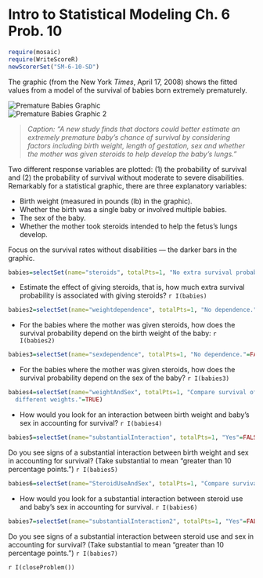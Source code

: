 Intro to Statistical Modeling Ch. 6 Prob. 10
========================================================
```r
require(mosaic)
require(WriteScoreR)
newScorerSet("SM-6-10-SD")
```

The graphic (from the New York *Times*, April 17, 2008) shows the fitted values from a model of the survival of babies born extremely prematurely.

![Premature Babies Graphic](babylarge-2.jpg)      
![Premature Babies Graphic 2](babylarge-1.jpg)

> *Caption: "A new study finds that doctors could better estimate an extremely premature baby's chance of survival by considering factors including birth weight, length of gestation, sex and whether the mother was given steroids to help develop the baby's lungs."*


Two different response variables are plotted: (1) the probability of survival 
and (2) the probability of survival without moderate to severe disabilities.
Remarkably for a statistical graphic, there are three explanatory variables:

* Birth weight (measured in pounds (lb) in the graphic).
* Whether the birth was a single baby or involved multiple babies.
* The sex of the baby.
* Whether the mother took steroids intended to help the fetus's lungs develop.  


Focus on the survival rates without disabilities --- the darker bars in
the graphic.


```r
babies=selectSet(name="steroids", totalPts=1, "No extra survival probability with steroids."=FALSE, "About 1-5 percentage points"=FALSE, "About 10 to 15 percentage points"=TRUE, "About 50 percentage points"=FALSE, "About 75 percentage points"=FALSE)
```
* Estimate the effect of giving steroids, that is, how much extra
survival probability is associated with giving steroids? `r I(babies)`

```r
babies2=selectSet(name="weightdependence", totalPts=1, "No dependence."=FALSE, "Increases by about 25 percentage points."=FALSE, "Increases by about 50 percentage points."=FALSE, "Increases by about 25 percentage points per pound."=FALSE, "Increases by about 50 percentage points per pound."=TRUE)
```
* For the babies where the mother was given steroids, how does the survival probability depend on the birth weight of the baby: `r I(babies2)`

```r
babies3=selectSet(name="sexdependence", totalPts=1, "No dependence."=FALSE, "Higher for girls by about 15 percentage points."=TRUE, "Higher for boys by about 20 percentage points."=FALSE, "Higher for girls by about 40 percentage points."=FALSE, "Higher for boys by about 40 percentage points."=FALSE)
```
* For the babies where the mother was given steroids, how does the survival probability depend on the sex of the baby? `r I(babies3)`

```r
babies4=selectSet(name="weightAndSex", totalPts=1, "Compare survival of males to females at a given weight."=FALSE, "Compare survival of males across different weights."=FALSE, "Compare survival of females across different weights."=FALSE, "Compare the difference in survival between males and females across
  different weights."=TRUE)
```
* How would you look for an interaction between birth weight and baby's sex in accounting for survival? `r I(babies4)`

```r
babies5=selectSet(name="substantialInteraction", totalPts=1, "Yes"=FALSE, "No"=TRUE)
```
Do you see signs of a substantial interaction between birth
  weight and sex in accounting for survival?  (Take substantial to
  mean "greater than 10 percentage points.") `r I(babies5)`

```r
babies6=selectSet(name="SteroidUseAndSex", totalPts=1, "Compare survival of males to females when the mother was given steroids."=FALSE, "Compare survival of males between steroid given and steroid not given."=FALSE, "Compare survival of females between steroid given and steroid not given."=FALSE, "Compare the difference in survival between males and females between steroid given and steroid not given."=TRUE)
```
* How would you look for a substantial interaction between steroid use and baby's sex in accounting for survival. `r I(babies6)`

```r
babies7=selectSet(name="substantialInteraction2", totalPts=1, "Yes"=FALSE, "No"=TRUE)
```
Do you see signs of a substantial interaction between steroid use and sex in accounting for survival?  (Take substantial to
  mean "greater than 10 percentage points.") `r I(babies7)`

`r I(closeProblem())`
